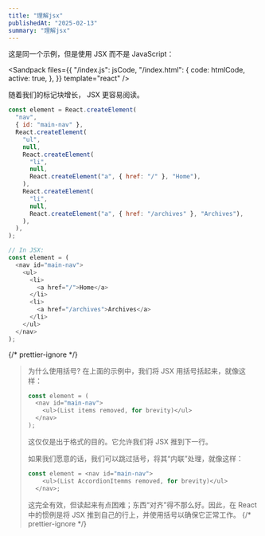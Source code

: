 ```yaml
---
title: "理解jsx"
publishedAt: "2025-02-13"
summary: "理解jsx"
---
```




这是同一个示例，但是使用 JSX 而不是 JavaScript：

<Sandpack
  files={{
    "/index.js": jsCode,
    "/index.html": {
      code: htmlCode,
      active: true,
    },
  }}
  template="react"
/>

随着我们的标记块增长， JSX 更容易阅读。

```js
const element = React.createElement(
  "nav",
  { id: "main-nav" },
  React.createElement(
    "ul",
    null,
    React.createElement(
      "li",
      null,
      React.createElement("a", { href: "/" }, "Home"),
    ),
    React.createElement(
      "li",
      null,
      React.createElement("a", { href: "/archives" }, "Archives"),
    ),
  ),
);
```

```js
// In JSX:
const element = (
  <nav id="main-nav">
    <ul>
      <li>
        <a href="/">Home</a>
      </li>
      <li>
        <a href="/archives">Archives</a>
      </li>
    </ul>
  </nav>
);
```

{/* prettier-ignore */}
> 为什么使用括号?
> 在上面的示例中，我们将 JSX 用括号括起来，就像这样：
>
> ```js
> const element = (
>   <nav id="main-nav">
>     <ul>(List items removed, for brevity)</ul>
>   </nav>
> );
> ```
>
> 这仅仅是出于格式的目的。它允许我们将 JSX 推到下一行。
>
> 如果我们愿意的话，我们可以跳过括号，将其“内联”处理，就像这样：
>
> ```js
> const element = <nav id="main-nav">
>     <ul>(List AccordionItemms removed, for brevity)</ul>
>   </nav>;
> ```
>
> 这完全有效，但读起来有点困难；东西“对齐”得不那么好。因此，在 React 中的惯例是将 JSX 推到自己的行上，并使用括号以确保它正常工作。
{/* prettier-ignore */}
